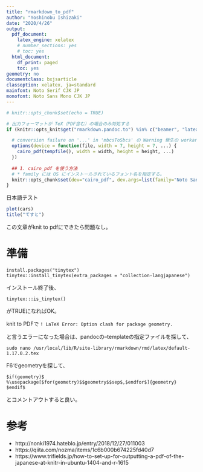 ```yaml
---
title: "rmarkdown_to_pdf"
author: "Yoshinobu Ishizaki"
date: "2020/4/26"
output:
  pdf_document:
    latex_engine: xelatex
    # number_sections: yes
    # toc: yes
  html_document:
    df_print: paged
    toc: yes
geometry: no
documentclass: bxjsarticle
classoption: xelatex, ja=standard
mainfont: Noto Serif CJK JP
monofont: Noto Sans Mono CJK JP
---
```


```r
# knitr::opts_chunk$set(echo = TRUE)

# 出力フォーマットが TeX（PDF含む）の場合のみ対処する
if (knitr::opts_knit$get("rmarkdown.pandoc.to") %in% c("beamer", "latex")) {

  # conversion failure on '...' in 'mbcsToSbcs' の Warning 発生の workaround
  options(device = function(file, width = 7, height = 7, ...) {
    cairo_pdf(tempfile(), width = width, height = height, ...)
  })
  
  ## 1. cairo_pdf を使う方法
  # * family には OS にインストールされているフォント名を指定する。
  knitr::opts_chunk$set(dev="cairo_pdf", dev.args=list(family="Noto Sans"))
}
```

日本語テスト

```r
plot(cars)
title("てすと")
```


この文章がknit to pdfにできたら問題なし。

# 準備

```
install.packages("tinytex")
tinytex::install_tinytex(extra_packages = "collection-langjapanese")
```

インストール終了後、

```
tinytex:::is_tinytex()
```

がTRUEになればOK。


knit to PDFで
`! LaTeX Error: Option clash for package geometry.`

と言うエラーになった場合は、pandocの--templateの指定ファイルを探して、

`sudo nano /usr/local/lib/R/site-library/rmarkdown/rmd/latex/default-1.17.0.2.tex`

F6でgeometryを探して、

```
$if(geometry)$
%\usepackage[$for(geometry)$$geometry$$sep$,$endfor$]{geometry}
$endif$
```

とコメントアウトすると良い。

# 参考

- http://nonki1974.hateblo.jp/entry/2018/12/27/011003
- https://qiita.com/nozma/items/1c6b000b674225fd40d7
- https://www.trifields.jp/how-to-set-up-for-outputting-a-pdf-of-the-japanese-at-knitr-in-ubuntu-1404-and-r-1615

